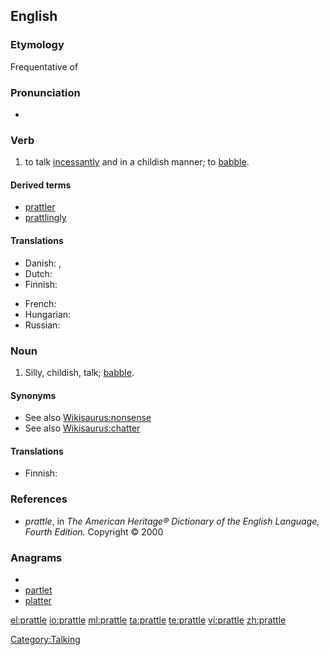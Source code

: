 ==English==

===Etymology===
Frequentative of {{suffix|prate|le}}

===Pronunciation===
* {{rhymes|ætəl}}

===Verb===
{{en-verb|prattl|ing}}

# to talk [[incessantly]] and in a childish manner; to [[babble]].

====Derived terms====
* [[prattler]]
* [[prattlingly]]

====Translations====
{{trans-top|to talk incessantly; to babble}}
* Danish: {{t|da|plapre}},  {{t|da|pludre}}
* Dutch: {{t+|nl|praten}}
* Finnish: {{t-|fi|pälättää}}
{{trans-mid}}
* French: {{t+|fr|bavarder}}
* Hungarian: {{t-|hu|csacsog}}
* Russian: {{t+|ru|болтать|sc=Cyrl}}
{{trans-bottom}}

===Noun===
{{en-noun|-}}

# Silly, childish, talk; [[babble]].

====Synonyms====
* See also [[Wikisaurus:nonsense]]
* See also [[Wikisaurus:chatter]]

====Translations====
{{trans-top|babble}}
* Finnish: {{t-|fi|pälätys}}
{{trans-mid}}
{{trans-bottom}}

===References===
* ''prattle'', in ''The American Heritage® Dictionary of the English Language, Fourth Edition.'' Copyright © 2000

===Anagrams===
* {{alphagram|aelprtt}}
* [[partlet#English|partlet]]
* [[platter#English|platter]]

[[Category:Talking]]

[[el:prattle]]
[[io:prattle]]
[[ml:prattle]]
[[ta:prattle]]
[[te:prattle]]
[[vi:prattle]]
[[zh:prattle]]